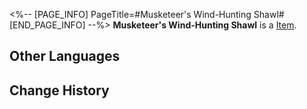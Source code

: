 <%-- [PAGE_INFO]
PageTitle=#Musketeer's Wind-Hunting Shawl#
[END_PAGE_INFO] --%>
{{Item Infobox
|id          = 55003
|image       = Item Musketeer's Wind-Hunting Shawl.png
|type        = 
|invCategory = Relics
|rarity      = 4
|effect      = 
|description = A knitted cape in an ethnic style, lined with bulletproof fibers.
|source1     = [[Cavern of Corrosion: Corridor of Fading Echoes]]
}}
'''Musketeer's Wind-Hunting Shawl''' is a [[Item]].

==Other Languages==
{{Other Languages
|en   = Musketeer's Wind-Hunting Shawl
|zhs  = 快枪手的猎风披肩
|zht  = 快槍手的獵風披肩
|ja   = ガンマンの風狩りポンチョ
|ko   = 거너의 윈드헌터 망토
|es   = Poncho de caza de la pistolera
|fr   = Châle chasse-vent de mousquetaire
|ru   = Ветрозащитная накидка стрелка
|th   = Musketeer's Wind-Hunting Shawl
|vi   = Áo Choàng Săn Gió Của Thiện Xạ
|de   = Windjäger-Umhang der Musketierin
|id   = Musketeer's Wind-Hunting Shawl
|pt   = Xale de Caça ao Vento da Mosqueteira
}}

==Change History==
{{Change History|2.0}}